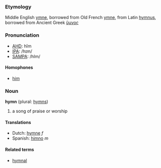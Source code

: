 ===Etymology===
Middle English [[ymne]], borrowed from Old French [[ymne]], from Latin [[hymnus]], borrowed from Ancient Greek [[ὕμνος]]

===Pronunciation===
*[[w:AHD|AHD]]: hĭm
*[[w:IPA|IPA]]: /hɪm/
*[[w:SAMPA|SAMPA]]: /hIm/

====Homophones====
*[[him]]

===Noun===
'''hymn''' (plural: [[hymns]])
# a song of praise or worship

====Translations====
*Dutch: [[hymne]] ''f''
*Spanish: [[himno]] ''m''

====Related terms====
*[[hymnal]]